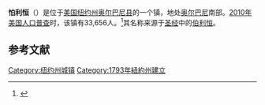 {{Infobox settlement
|official_name            = 怕利恒
|settlement_type          = 镇
|nickname                 = 
|motto                    =

<!-- Images -->
|image_skyline            = BethlehemPublicLibrary.jpg
|imagesize                = 
|image_caption            = 怕利恒公共图书馆
|image_flag               = 
|image_seal               =

<!-- Maps -->
|image_map                 = Albany County New York incorporated and unincorporated areas Bethlehem highlighted.svg
|mapsize                  = 300px
|map_caption              = 

<!-- Location -->
|coordinates_display      = inline,title
|coordinates_region       = US-NY
|subdivision_type         = [[国家|国家]]
|subdivision_name         = [[美国|美国]]
|subdivision_type1        = [[美国行政区划|州]]
|subdivision_name1        = [[纽约州|纽约州]]
|subdivision_type2        = [[纽约州行政区划|县]]
|subdivision_name2        = [[奥尔巴尼县_(纽约州)|奥尔巴尼县]]
|government_footnotes     = 
|government_type          = 
|established_title        = [[Municipal_corporation|Incorporated]]
|established_date         = 1793

<!-- Area -->
|unit_pref  =  Imperial
|area_footnotes           = 
|area_magnitude           = 
|area_total_km2           = 128.4
|area_land_km2            = 126.4
|area_water_km2           = 2.0
|area_total_sq_mi         = 49.6
|area_land_sq_mi          = 48.8
|area_water_sq_mi         = 0.8

<!-- Population -->
|population_as_of         = [[2010年美国人口普查|2010]]
|population_footnotes     = 
|population_total         = 33,656
|population_density_km2   = 
|population_density_sq_mi =

<!-- General information -->
|timezone                 = [[美国东部时间|美国东部时间]]
|utc_offset               = -5
|timezone_DST             = EDT
|utc_offset_DST           = -4
|elevation_footnotes      = 
|elevation_m              = 60
|elevation_ft             = 197
|latd = 42 |latm = 36 |latNS = N
|longd = 73 |longm = 50 |longEW = W

<!-- Area/postal codes & others -->
|postal_code_type         =
|postal_code              =
|area_code                = [[美国电话区号518|518]]
|website                  = [http://www.townofbethlehem.org 官方网站]
|footnotes                = 
}}
'''怕利恒'''（{{lang-en|Bethlehem}}）是位于[[美国|美国]][[纽约州|纽约州]][[奥尔巴尼县_(纽约州)|奥尔巴尼县]]的一个镇，地处[[奥尔巴尼|奥尔巴尼]]南部。[[2010年美国人口普查|2010年美国人口普查]]时，该镇有33,656人。<ref name>{{cite web|url=http://factfinder2.census.gov|publisher=[[United_States_Census_Bureau|United States Census Bureau]]|title=American FactFinder|accessdate=2020-12-16|archive-date=2013-09-11|archive-url=https://web.archive.org/web/20130911234518/http://factfinder2.census.gov/|dead-url=no}}</ref>其名称来源于[[圣经|圣经]]中的[[伯利恒|伯利恒]]。

== 参考文献 ==
{{reflist}}

{{NY-stub}}
[[Category:纽约州城镇|Category:纽约州城镇]]
[[Category:1793年紐約州建立|Category:1793年紐約州建立]]